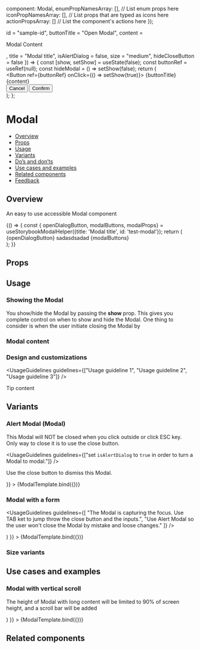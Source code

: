 
  component: Modal,
  enumPropNamesArray: [], // List enum props here
  iconPropNamesArray: [], // List props that are typed as icons here
  actionPropsArray: [] // List the component's actions here
});

<Meta title="Feedback/Modal" component={Modal} argTypes={metaSettings.argTypes} decorators={metaSettings.decorators} />

<!--- Component template -->

  id = "sample-id",
  buttonTitle = "Open Modal",
  content = <p>Modal Content</p>,
  title = "Modal title",
  isAlertDialog = false,
  size = "medium",
  hideCloseButton = false
}) => {
  const [show, setShow] = useState(false);
  const buttonRef = useRef(null);
  const hideModal = () => setShow(false);
  return (
    <div>
      <Button ref={buttonRef} onClick={() => setShow(true)}>
        {buttonTitle}
      </Button>
      <Modal
        id={id}
        show={show}
        title={title}
        isAlertDialog={isAlertDialog}
        onClose={hideModal}
        size={size}
        triggerElement={buttonRef.current}
      >
        <ModalHeader title={title} hideCloseButton={hideCloseButton} />
        <ModalContent>{content}</ModalContent>
        <ModalFooter>
          <div className="monday-storybook-modal-new-buttons">
            <Button kind={Button.kinds.SECONDARY} onClick={hideModal}>
              Cancel
            </Button>
            <Button kind={Button.kinds.PRIMARY} onClick={hideModal}>
              Confirm
            </Button>
          </div>
        </ModalFooter>
      </Modal>
    </div>
  );
};

<!--- Component documentation -->

# Modal

- [Overview](#overview)
- [Props](#props)
- [Usage](#usage)
- [Variants](#variants)
- [Do’s and don’ts](#dos-and-donts)
- [Use cases and examples](#use-cases-and-examples)
- [Related components](#related-components)
- [Feedback](#feedback)

## Overview

An easy to use accessible Modal component

<Canvas>
  <Story name="Overview">
    {() => {
      const { openDialogButton, modalButtons, modalProps} = useStorybookModalHelper({title: 'Modal title', id: 'test-modal'});
      return (
        <div>
          {openDialogButton}
          <Modal
            {...modalProps}
          >
            <ModalContent>sadasdsadad</ModalContent>
            <ModalFooter>
              {modalButtons}
            </ModalFooter>
          </Modal>
        </div>
      );
    }}
  </Story>
</Canvas>

## Props

<ArgsTable of={Modal} />

## Usage

### Showing the Modal

You show/hide the Modal by passing the <b>show</b> prop. This gives you complete control on when to show and hide the Modal.
One thing to consider is when the user initiate closing the Modal by

### Modal content

### Design and customizations

<UsageGuidelines guidelines={["Usage guideline 1", "Usage guideline 2", "Usage guideline 3"]} />

<Tip title="Not what you were looking for?">Tip content</Tip>

## Variants

### Alert Modal (Modal)

This Modal will NOT be closed when you click outside or click ESC key. Only way to close it is to use the close button.

<UsageGuidelines guidelines={["set `isAlertDialog` to `true` in order to turn a Modal to modal."]} />

<Canvas>
  <Story
    name="Alert Modal"
    args={{
      title: "Modal title",
      buttonTitle: "open Modal",
      isAlertDialog: true,
      content: <p>Use the close button to dismiss this Modal.</p>
    }}
  >
    {ModalTemplate.bind({})}
  </Story>
</Canvas>

### Modal with a form

<UsageGuidelines
  guidelines={[
    "The Modal is capturing the focus. Use TAB ket to jump throw the close button and the inputs.",
    "Use Alert Modal so the user won't close the Modal by mistake and loose changes."
  ]}
/>

<Canvas>
  <Story
    name="Form Modal"
    args={{
      title: "Modal title",
      buttonTitle: "open From Modal",
      isAlertDialog: true,
      content: (
        <form>
          <TextField title="Your Name" autoFocus size={TextField.sizes.MEDIUM} placeholder="John Doe" />
          <TextField title="Email" size={TextField.sizes.MEDIUM} placeholder="email@monday.com" />
          <TextField title="Email" size={TextField.sizes.MEDIUM} placeholder="email@monday.com" />
          <TextField title="Email" size={TextField.sizes.MEDIUM} placeholder="email@monday.com" />
          <TextField title="Email" size={TextField.sizes.MEDIUM} placeholder="email@monday.com" />
        </form>
      )
    }}
  >
    {ModalTemplate.bind({})}
  </Story>
</Canvas>

### Size variants

<Canvas>
  <Story name="Size variants">
    <Flex direction={Flex.directions.ROW} gap={Flex.gaps.SMALL}>
      <StoryDescription description="S" vertical align={Flex.align.START}>
        <div className="monday-storybook-loader_size-variants_container">
          <ModalTemplate size={"small"} />
        </div>
      </StoryDescription>
      <StoryDescription description="M" vertical align={Flex.align.START}>
        <div className="monday-storybook-loader_size-variants_container">
          <ModalTemplate size={"medium"} />
        </div>
      </StoryDescription>
      <StoryDescription description="L" vertical align={Flex.align.START}>
        <div className="monday-storybook-loader_size-variants_container">
          <ModalTemplate size={"large"} />
        </div>
      </StoryDescription>
      <StoryDescription description="Full Width" vertical align={Flex.align.START}>
        <div className="monday-storybook-loader_size-variants_container">
          <ModalTemplate size={"full_width"} />
        </div>
      </StoryDescription>
    </Flex>
  </Story>
</Canvas>

## Use cases and examples

### Modal with vertical scroll

The height of Modal with long content will be limited to 90% of screen height, and a scroll bar will be added

<Canvas>
  <Story
    name="Modal with vertical scroll"
    args={{
      title: "Modal title",
      buttonTitle: "open long Modal",
      content: (
        <form>
          <TextField title="Your Name" size={TextField.sizes.MEDIUM} placeholder="John Doe" />
          <TextField title="Your Name" size={TextField.sizes.MEDIUM} placeholder="John Doe" />
          <TextField title="Your Name" size={TextField.sizes.MEDIUM} placeholder="John Doe" />
          <TextField title="Your Name" size={TextField.sizes.MEDIUM} placeholder="John Doe" />
          <TextField title="Your Name" size={TextField.sizes.MEDIUM} placeholder="John Doe" />
          <TextField title="Your Name" size={TextField.sizes.MEDIUM} placeholder="John Doe" />
          <TextField title="Your Name" size={TextField.sizes.MEDIUM} placeholder="John Doe" />
          <TextField title="Your Name" size={TextField.sizes.MEDIUM} placeholder="John Doe" />
          <TextField title="Your Name" size={TextField.sizes.MEDIUM} placeholder="John Doe" />
          <TextField title="Your Name" size={TextField.sizes.MEDIUM} placeholder="John Doe" />
          <TextField title="Your Name" size={TextField.sizes.MEDIUM} placeholder="John Doe" />
          <TextField title="Your Name" size={TextField.sizes.MEDIUM} placeholder="John Doe" />
          <TextField title="Your Name" size={TextField.sizes.MEDIUM} placeholder="John Doe" />
          <TextField title="Your Name" size={TextField.sizes.MEDIUM} placeholder="John Doe" />
          <TextField title="Your Name" size={TextField.sizes.MEDIUM} placeholder="John Doe" />
          <TextField title="Your Name" size={TextField.sizes.MEDIUM} placeholder="John Doe" />
          <TextField title="Your Name" size={TextField.sizes.MEDIUM} placeholder="John Doe" />
          <TextField title="Email" size={TextField.sizes.MEDIUM} placeholder="email@monday.com" />
          <TextField title="Email" size={TextField.sizes.MEDIUM} placeholder="email@monday.com" />
          <TextField title="Email" size={TextField.sizes.MEDIUM} placeholder="email@monday.com" />
          <TextField title="Email" size={TextField.sizes.MEDIUM} placeholder="email@monday.com" />
          <TextField title="Email" size={TextField.sizes.MEDIUM} placeholder="email@monday.com" />
          <TextField title="Email" size={TextField.sizes.MEDIUM} placeholder="email@monday.com" />
          <TextField title="Email" size={TextField.sizes.MEDIUM} placeholder="email@monday.com" />
          <TextField title="Email" size={TextField.sizes.MEDIUM} placeholder="email@monday.com" />
          <TextField title="Email" size={TextField.sizes.MEDIUM} placeholder="email@monday.com" />
          <TextField title="Email" size={TextField.sizes.MEDIUM} placeholder="email@monday.com" />
          <TextField title="Email" size={TextField.sizes.MEDIUM} placeholder="email@monday.com" />
          <TextField title="Email" size={TextField.sizes.MEDIUM} placeholder="email@monday.com" />
          <TextField title="Email" size={TextField.sizes.MEDIUM} placeholder="email@monday.com" />
          <TextField title="Email" size={TextField.sizes.MEDIUM} placeholder="email@monday.com" />
          <TextField title="Email" size={TextField.sizes.MEDIUM} placeholder="email@monday.com" />
          <TextField title="Email" size={TextField.sizes.MEDIUM} placeholder="email@monday.com" />
          <TextField title="Email" size={TextField.sizes.MEDIUM} placeholder="email@monday.com" />
          <TextField title="Email" size={TextField.sizes.MEDIUM} placeholder="email@monday.com" />
          <TextField title="Email" size={TextField.sizes.MEDIUM} placeholder="email@monday.com" />
        </form>
      )
    }}
  >
    {ModalTemplate.bind({})}
  </Story>
</Canvas>

## Related components

[//]: # "<RelatedComponents componentsNames={[]} />"

